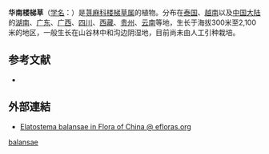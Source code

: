 {{Speciesbox
| name = 华南楼梯草
| status = 
| status_system = 
| image =
| genus = Elatostema
| species = balansae
| authority = Gagnep.
}}

'''华南楼梯草'''（[[学名|学名]]：{{lang|la|''Elatostema balansae''}}）是[[荨麻科|荨麻科]][[楼梯草属|楼梯草属]]的植物。分布在[[泰国|泰国]]、[[越南|越南]]以及[[中国大陆|中国大陆]]的[[湖南|湖南]]、[[广东|广东]]、[[广西|广西]]、[[四川|四川]]、[[西藏|西藏]]、[[贵州|贵州]]、[[云南|云南]]等地，生长于海拔300米至2,100米的地区，一般生长在山谷林中和沟边阴湿地，目前尚未由人工引种栽培。

== 参考文献 ==
<div class="references-small">
* {{cite web| url =http://www.bioinfo.cn/db05/KmzwSpecies.php?action=view&id=23268| title =华南楼梯草| work =《中国高等植物数据库全库》| publisher =中国科学院微生物研究所| author =昆明植物研究所| accessdate =2009-02-25| deadurl =yes| archiveurl =https://web.archive.org/web/20160305044001/http://www.bioinfo.cn/db05/KmzwSpecies.php?action=view&id=23268| archivedate =2016-03-05}}
</div>

== 外部連結 ==
* [http://www.efloras.org/florataxon.aspx?flora_id=2&taxon_id=242319866 Elatostema balansae in Flora of China @ efloras.org]{{Wayback|url=http://www.efloras.org/florataxon.aspx?flora_id=2&taxon_id=242319866 |date=20160304134952 }}
{{Taxonbar|from=Q10905563}}

{{DEFAULTSORT:Elatostema balansae}}
[[Category:楼梯草属|balansae]]


{{Urticaceae-stub}}